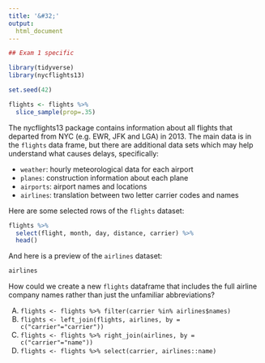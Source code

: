 ```yaml
---
title: '&#32;'
output:
  html_document
---
```


```r
## Exam 1 specific

library(tidyverse)
library(nycflights13)

set.seed(42)

flights <- flights %>% 
  slice_sample(prop=.35)
```


The nycflights13 package contains information about all flights that departed from NYC (e.g. EWR, JFK and LGA) in 2013. The main data is in the `flights` data frame, but there are additional data sets which may help understand what causes delays, specifically:

- `weather`: hourly meteorological data for each airport
- `planes`: construction information about each plane
- `airports`: airport names and locations
- `airlines`: translation between two letter carrier codes and names

Here are some selected rows of the `flights` dataset:

```r
flights %>% 
  select(flight, month, day, distance, carrier) %>% 
  head()
```

And here is a preview of the `airlines` dataset:

```r
airlines
```

How could we create a new `flights` dataframe that includes the full airline company names rather than just the unfamiliar abbreviations?

A) `flights <- flights %>% filter(carrier %in% airlines$names)`
B) `flights <- left_join(flights, airlines, by = c("carrier"="carrier"))` 
C) `flights <- flights %>% right_join(airlines, by = c("carrier"="name"))` 
D) `flights <- flights %>% select(carrier, airlines::name)` 
